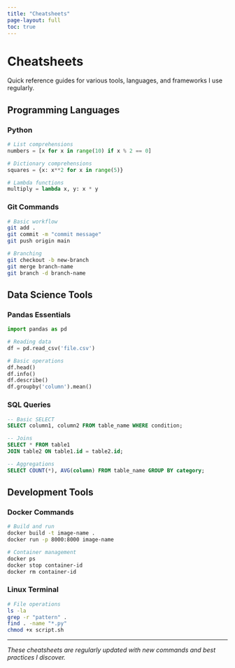 ```yaml
---
title: "Cheatsheets"
page-layout: full
toc: true
---
```


# Cheatsheets

Quick reference guides for various tools, languages, and frameworks I use regularly.

## Programming Languages

### Python
```python
# List comprehensions
numbers = [x for x in range(10) if x % 2 == 0]

# Dictionary comprehensions
squares = {x: x**2 for x in range(5)}

# Lambda functions
multiply = lambda x, y: x * y
```

### Git Commands
```bash
# Basic workflow
git add .
git commit -m "commit message"
git push origin main

# Branching
git checkout -b new-branch
git merge branch-name
git branch -d branch-name
```

## Data Science Tools

### Pandas Essentials
```python
import pandas as pd

# Reading data
df = pd.read_csv('file.csv')

# Basic operations
df.head()
df.info()
df.describe()
df.groupby('column').mean()
```

### SQL Queries
```sql
-- Basic SELECT
SELECT column1, column2 FROM table_name WHERE condition;

-- Joins
SELECT * FROM table1
JOIN table2 ON table1.id = table2.id;

-- Aggregations
SELECT COUNT(*), AVG(column) FROM table_name GROUP BY category;
```

## Development Tools

### Docker Commands
```bash
# Build and run
docker build -t image-name .
docker run -p 8000:8000 image-name

# Container management
docker ps
docker stop container-id
docker rm container-id
```

### Linux Terminal
```bash
# File operations
ls -la
grep -r "pattern" .
find . -name "*.py"
chmod +x script.sh
```

---

*These cheatsheets are regularly updated with new commands and best practices I discover.*